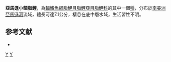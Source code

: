 {{Speciesbox 
| taxon = Microgenys lativirgata
| status = NE
| status_system = IUCN3.1
| authority =  [[Pearson|Pearson]], 1927
| synonyms = *''Microgenys lativirgatus''<br /><small>Pearson, 1927</small>
}}
'''亞馬遜小頦脂鯉'''，為[[輻鰭魚綱|輻鰭魚綱]][[脂鯉目|脂鯉目]][[脂鯉亞目|脂鯉亞目]][[脂鯉科|脂鯉科]]的其中一個[[種|種]]，分布於[[南美洲|南美洲]][[亞馬遜河|亞馬遜河]]流域，體長可達7.1公分，棲息在底中層水域，生活習性不明。

==参考文献==
{{refbegin}}
*{{FishBase_species|genus=Microgenys|species=lativirgata|year=2014|month=1}}
{{refend}}

{{Taxonbar|from=Q5517324}}

[[Category:小頦脂鯉屬|Y]]
[[Category:1927年描述的鱼类|Y]]


{{魚類小作品}}